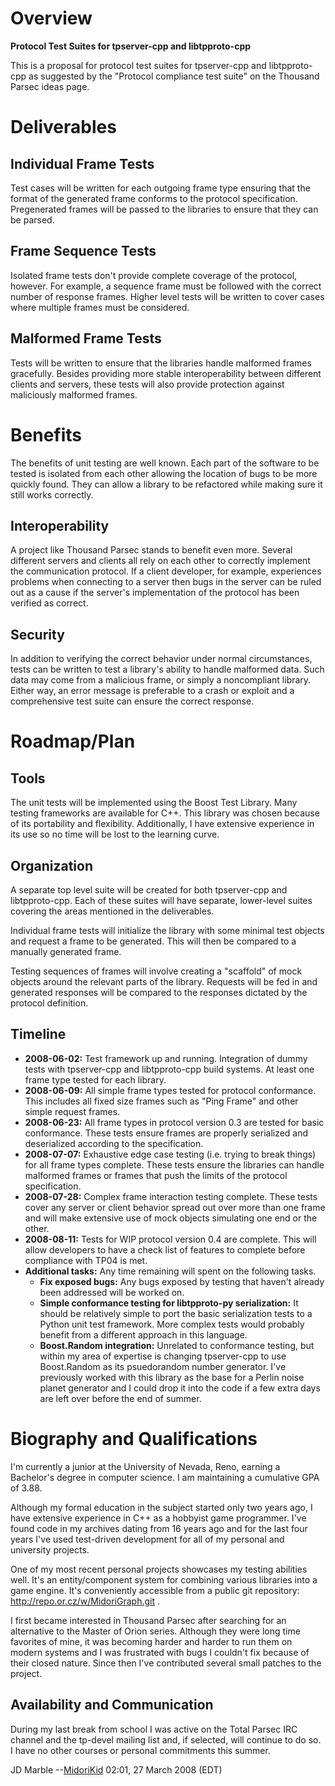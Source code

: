 = Overview =

'''Protocol Test Suites for tpserver-cpp and libtpproto-cpp'''

This is a proposal for protocol test suites for tpserver-cpp and libtpproto-cpp as suggested by the "Protocol compliance test suite" on the Thousand Parsec ideas page.
          
          
= Deliverables =
== Individual Frame Tests ==
Test cases will be written for each outgoing frame type ensuring that the format of the generated frame conforms to the protocol specification.  Pregenerated frames will be passed to the libraries to ensure that they can be parsed. 

== Frame Sequence Tests ==
Isolated frame tests don't provide complete coverage of the protocol, however.  For example, a sequence frame must be followed with the correct number of response frames.  Higher level tests will be written to cover cases where multiple frames must be considered.

== Malformed Frame Tests ==
Tests will be written to ensure that the libraries handle malformed frames gracefully.  Besides providing more stable interoperability between different clients and servers, these tests will also provide protection against maliciously malformed frames.

= Benefits =
The benefits of unit testing are well known.  Each part of the software to be tested is isolated from each other allowing the location of bugs to be more quickly found.  They can allow a library to be refactored while making sure it still works correctly.

== Interoperability ==
A project like Thousand Parsec stands to benefit even more.  Several different servers and clients all rely on each other to correctly implement the communication protocol.  If a client developer, for example, experiences problems when connecting to a server then bugs in the server can be ruled out as a cause if the server's implementation of the protocol has been  verified as correct.

== Security ==
In addition to verifying the correct behavior under normal circumstances, tests can be written to test a library's ability to handle malformed data.  Such data may come from a malicious frame, or simply a noncompliant library.  Either way, an error message is preferable to a crash or exploit and a comprehensive test suite can ensure the correct response. 

= Roadmap/Plan =

== Tools ==
The unit tests will be implemented using the Boost Test Library.  Many testing frameworks are available for C++.  This library was chosen because of its portability and flexibility.  Additionally, I have extensive experience in its use so no time will be lost to the learning curve.

== Organization ==
A separate top level suite will be created for both tpserver-cpp and libtpproto-cpp.  Each of these suites will have separate, lower-level suites covering the areas mentioned in the deliverables.

Individual frame tests will initialize the library with some minimal test objects and request a frame to be generated.  This will then be compared to a manually generated frame.

Testing sequences of frames will involve creating a "scaffold" of mock objects around the relevant parts of the library.  Requests will be fed in and generated responses will be compared to the responses dictated by the protocol definition. 

== Timeline ==

* '''2008-06-02:''' Test framework up and running.  Integration of dummy tests with tpserver-cpp and libtpproto-cpp build systems.  At least one frame type tested for each library.
* '''2008-06-09:''' All simple frame types tested for protocol conformance.  This includes all fixed size frames such as "Ping Frame" and other simple request frames.
* '''2008-06-23:''' All frame types in protocol version 0.3 are tested for basic conformance.  These tests ensure frames are properly serialized and deserialized according to the specification.
* '''2008-07-07:''' Exhaustive edge case testing (i.e. trying to break things) for all frame types complete.  These tests ensure the libraries can handle malformed frames or frames that push the limits of the protocol specification. 
* '''2008-07-28:''' Complex frame interaction testing complete.  These tests cover any server or client behavior spread out over more than one frame and will make extensive use of mock objects simulating one end or the other.  
* '''2008-08-11:''' Tests for WIP protocol version 0.4 are complete.  This will allow developers to have a check list of features to complete before compliance with TP04 is met.
* '''Additional tasks:''' Any time remaining will spent on the following tasks.
** '''Fix exposed bugs:''' Any bugs exposed by testing that haven't already been addressed will be worked on.
** '''Simple conformance testing for libtpproto-py serialization:''' It should be relatively simple to port the basic serialization tests to a Python unit test framework.  More complex tests would probably benefit from a different approach in this language. 
** '''Boost.Random integration:''' Unrelated to conformance testing, but within my area of expertise is changing tpserver-cpp to use Boost.Random as its psuedorandom number generator.  I've previously worked with this library as the base for a Perlin noise planet generator and I could drop it into the code if a few extra days are left over before the end of summer.

= Biography and Qualifications =
I'm currently a junior at the University of Nevada, Reno, earning a Bachelor's degree in computer science.  I am maintaining a cumulative GPA of 3.88.

Although my formal education in the subject started only two years ago, I have extensive experience in C++ as a hobbyist game programmer.  I've found code in my archives dating from 16 years ago and for the last four years I've used test-driven development for all of my personal and university projects.

One of my most recent personal projects showcases my testing abilities well.  It's an entity/component system for combining various libraries into a game engine.  It's conveniently accessible from a public git repository: http://repo.or.cz/w/MidoriGraph.git .

I first became interested in Thousand Parsec after searching for an alternative to the Master of Orion series.  Although they were long time favorites of mine, it was becoming harder and harder to run them on modern systems and I was frustrated with bugs I couldn't fix because of their closed nature.  Since then I've contributed several small patches to the project.

== Availability and Communication ==
During my last break from school I was active on the Total Parsec IRC channel and the tp-devel mailing list and, if selected, will continue to do so.  I have no other courses or personal commitments this summer.


JD Marble --[[User:MidoriKid|MidoriKid]] 02:01, 27 March 2008 (EDT)